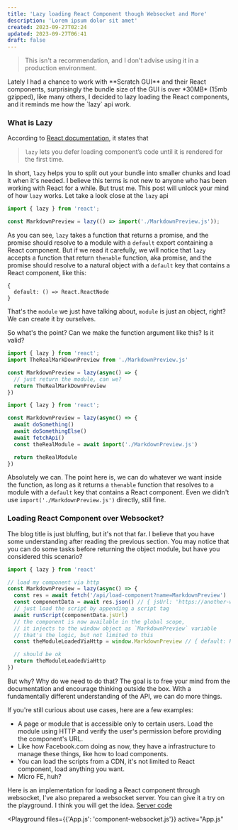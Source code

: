 ```yaml
---
title: 'Lazy loading React Component though Websocket and More'
description: 'Lorem ipsum dolor sit amet'
created: 2023-09-27T02:24
updated: 2023-09-27T06:41
draft: false
---
```

<blockquote className="text-red-400">
  This isn't a recommendation, and I don't advise using it in a production environment.
</blockquote>
Lately I had a chance to work with **Scratch GUI** and their React components, surprisingly the bundle size of the GUI is over *30MB* (15mb gzipped), like many others, I decided to lazy loading the React components, and it reminds me how the `lazy` api work.

### What is Lazy
According to [React documentation](https://react.dev/reference/react/lazy), it states that
>`lazy` lets you defer loading component’s code until it is rendered for the first time.

In short, `lazy` helps you to split out your bundle into smaller chunks and load it when it's needed. I believe this terms is not new to anyone who has been working with React for a while.
But trust me. This post will unlock your mind of how `lazy` works.
Let take a look close at the `lazy` api
```js
import { lazy } from 'react';

const MarkdownPreview = lazy(() => import('./MarkdownPreview.js'));
```
As you can see, `lazy` takes a function that returns a promise, and the promise should resolve to a module with a `default` export containing a React component.
But if we read it carefully, we will notice that `lazy` accepts a function that return `thenable` function, aka promise, and the promise should resolve to a natural object with a `default` key that contains a React component, like this:
```
{
  default: () => React.ReactNode
}
```

That's the `module` we just have talking about, `module` is just an object, right? We can create it by ourselves.

So what's the point? Can we make the function argument like this? Is it valid?
```js
import { lazy } from 'react';
import TheRealMarkDownPreview from './MarkdownPreview.js'

const MarkdownPreview = lazy(async() => {
  // just return the module, can we?
  return TheRealMarkDownPreview
})
```
```js
import { lazy } from 'react';

const MarkdownPreview = lazy(async() => {
  await doSomething()
  await doSomethingElse()
  await fetchApi()
  const theRealModule = await import('./MarkdownPreview.js')

  return theRealModule
})
```
Absolutely we can. The point here is, we can do whatever we want inside the function,
as long as it returns a `thenable` function that resolves to a module with a `default` key that contains a React component.
Even we didn't use `import('./MarkdownPreview.js')` directly, still fine.
### Loading React Component over Websocket?
The blog title is just bluffing, but it's not that far.
I believe that you have some understanding after reading the previous section.
You may notice that you can do some tasks before returning the object module, but have you considered this scenario?
```js
import { lazy } from 'react'

// load my component via http
const MarkdownPreview = lazy(async() => {
  const res = await fetch('/api/load-component?name=MarkdownPreview')
  const componentData = await res.json() // { jsUrl: 'https://another-website.com/dist/MarkdownPreview.js' }
  // just load the script by appending a script tag
  await runScript(componentData.jsUrl)
  // the component is now available in the global scope,
  // it injects to the window object as `MarkdownPreview` variable
  // that's the logic, but not limited to this
  const theModuleLoadedViaHttp = window.MarkdownPreview // { default: ReactComponent }

  // should be ok
  return theModuleLoadedViaHttp
})
```

But why? Why do we need to do that?
The goal is to free your mind from the documentation and encourage thinking outside the box.
With a fundamentally different understanding of the API, we can do more things.

If you're still curious about use cases, here are a few examples:
- A page or module that is accessible only to certain users. Load the module using HTTP and verify the user's permission before providing the component's URL.
- Like how Facebook.com doing as now, they have a infrastructure to manage these things, like how to load components.
- You can load the scripts from a CDN, it's not limited to React component, load anything you want.
- Micro FE, huh?

Here is an implementation for loading a React component through websocket,
I've also prepared a websocket server. You can give it a try on the playground.
I think you will get the idea. [Server code](https://github.com/ducan-ne/blog/blob/main/code/websocket-component/index.js)


<Playground
  files={{'App.js': 'component-websocket.js'}}
  active="App.js"
>
</Playground>

